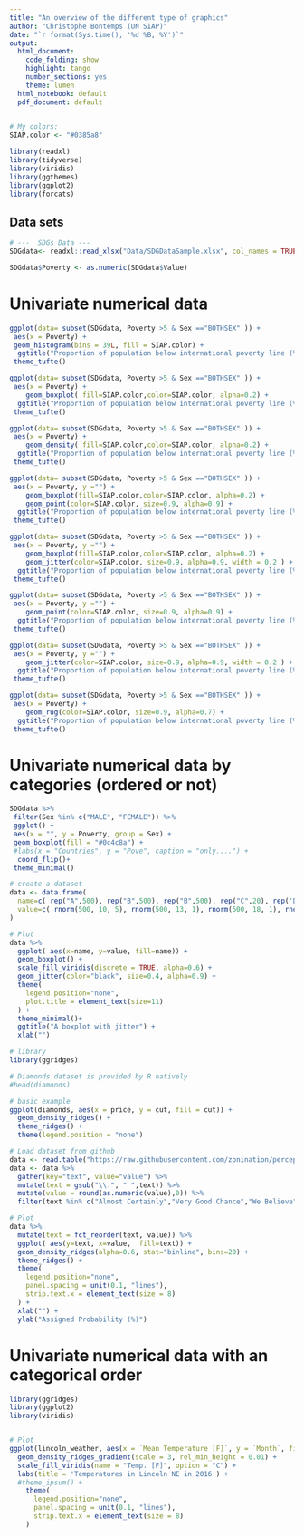 ```yaml
---
title: "An overview of the different type of graphics"
author: "Christophe Bontemps (UN SIAP)"
date: "`r format(Sys.time(), '%d %B, %Y')`"
output:
  html_document:
    code_folding: show
    highlight: tango
    number_sections: yes
    theme: lumen
  html_notebook: default
  pdf_document: default
---
```


```r
# My colors:
SIAP.color <- "#0385a8"

```

```r
library(readxl)
library(tidyverse)
library(viridis)
library(ggthemes)
library(ggplot2)
library(forcats)

```



## Data sets

```r

# ---  SDGs Data --- 
SDGdata<- readxl::read_xlsx("Data/SDGDataSample.xlsx", col_names = TRUE, sheet = "Goal1")

SDGdata$Poverty <- as.numeric(SDGdata$Value)

```


# Univariate numerical data


```r
ggplot(data= subset(SDGdata, Poverty >5 & Sex =="BOTHSEX" )) +
 aes(x = Poverty) +
 geom_histogram(bins = 39L, fill = SIAP.color) +
  ggtitle("Proportion of population below international poverty line (%)")+
 theme_tufte()
```



```r
ggplot(data= subset(SDGdata, Poverty >5 & Sex =="BOTHSEX" )) +
 aes(x = Poverty) +
    geom_boxplot( fill=SIAP.color,color=SIAP.color, alpha=0.2) +
  ggtitle("Proportion of population below international poverty line (%)")+
 theme_tufte()


```



```r
ggplot(data= subset(SDGdata, Poverty >5 & Sex =="BOTHSEX" )) +
 aes(x = Poverty) +
    geom_density( fill=SIAP.color,color=SIAP.color, alpha=0.2) +
  ggtitle("Proportion of population below international poverty line (%)")+
 theme_tufte()

```
```r
ggplot(data= subset(SDGdata, Poverty >5 & Sex =="BOTHSEX" )) +
 aes(x = Poverty, y ="") +
    geom_boxplot(fill=SIAP.color,color=SIAP.color, alpha=0.2) +
    geom_point(color=SIAP.color, size=0.9, alpha=0.9) +
  ggtitle("Proportion of population below international poverty line (%)")+
 theme_tufte()

```

```r
ggplot(data= subset(SDGdata, Poverty >5 & Sex =="BOTHSEX" )) +
 aes(x = Poverty, y ="") +
    geom_boxplot(fill=SIAP.color,color=SIAP.color, alpha=0.2) +
    geom_jitter(color=SIAP.color, size=0.9, alpha=0.9, width = 0.2 ) +
  ggtitle("Proportion of population below international poverty line (%)")+
 theme_tufte()

```

```r
ggplot(data= subset(SDGdata, Poverty >5 & Sex =="BOTHSEX" )) +
 aes(x = Poverty, y ="") +
    geom_point(color=SIAP.color, size=0.9, alpha=0.9) +
  ggtitle("Proportion of population below international poverty line (%)")+
 theme_tufte()

```

```r
ggplot(data= subset(SDGdata, Poverty >5 & Sex =="BOTHSEX" )) +
 aes(x = Poverty, y ="") +
    geom_jitter(color=SIAP.color, size=0.9, alpha=0.9, width = 0.2 ) +
  ggtitle("Proportion of population below international poverty line (%)")+
 theme_tufte()

```

```r
ggplot(data= subset(SDGdata, Poverty >5 & Sex =="BOTHSEX" )) +
 aes(x = Poverty) +
    geom_rug(color=SIAP.color, size=0.9, alpha=0.7) +
  ggtitle("Proportion of population below international poverty line (%)")+
 theme_tufte()

```


# Univariate numerical data by categories (ordered or not)

```r
SDGdata %>%
 filter(Sex %in% c("MALE", "FEMALE")) %>%
 ggplot() +
 aes(x = "", y = Poverty, group = Sex) +
 geom_boxplot(fill = "#0c4c8a") +
 #labs(x = "Countries", y = "Pove", caption = "only....") +
  coord_flip()+
 theme_minimal()
```





```r
# create a dataset
data <- data.frame(
  name=c( rep("A",500), rep("B",500), rep("B",500), rep("C",20), rep('D', 100)  ),
  value=c( rnorm(500, 10, 5), rnorm(500, 13, 1), rnorm(500, 18, 1), rnorm(20, 25, 4), rnorm(100, 12, 1) )
)

# Plot
data %>%
  ggplot( aes(x=name, y=value, fill=name)) +
  geom_boxplot() +
  scale_fill_viridis(discrete = TRUE, alpha=0.6) +
  geom_jitter(color="black", size=0.4, alpha=0.9) +
  theme(
    legend.position="none",
    plot.title = element_text(size=11)
  ) +
  theme_minimal()+
  ggtitle("A boxplot with jitter") +
  xlab("")

```



```r
# library
library(ggridges)

# Diamonds dataset is provided by R natively
#head(diamonds)

# basic example
ggplot(diamonds, aes(x = price, y = cut, fill = cut)) +
  geom_density_ridges() +
  theme_ridges() + 
  theme(legend.position = "none")
```


```r

# Load dataset from github
data <- read.table("https://raw.githubusercontent.com/zonination/perceptions/master/probly.csv", header=TRUE, sep=",")
data <- data %>% 
  gather(key="text", value="value") %>%
  mutate(text = gsub("\\.", " ",text)) %>%
  mutate(value = round(as.numeric(value),0)) %>%
  filter(text %in% c("Almost Certainly","Very Good Chance","We Believe","Likely","About Even", "Little Chance", "Chances Are Slight", "Almost No Chance"))

# Plot
data %>%
  mutate(text = fct_reorder(text, value)) %>%
  ggplot( aes(y=text, x=value,  fill=text)) +
  geom_density_ridges(alpha=0.6, stat="binline", bins=20) +
  theme_ridges() +
  theme(
    legend.position="none",
    panel.spacing = unit(0.1, "lines"),
    strip.text.x = element_text(size = 8)
  ) +
  xlab("") +
  ylab("Assigned Probability (%)")


```


# Univariate numerical data with an categorical order

```r
library(ggridges)
library(ggplot2)
library(viridis)


# Plot
ggplot(lincoln_weather, aes(x = `Mean Temperature [F]`, y = `Month`, fill = ..x..)) +
  geom_density_ridges_gradient(scale = 3, rel_min_height = 0.01) +
  scale_fill_viridis(name = "Temp. [F]", option = "C") +
  labs(title = 'Temperatures in Lincoln NE in 2016') +
  #theme_ipsum() +
    theme(
      legend.position="none",
      panel.spacing = unit(0.1, "lines"),
      strip.text.x = element_text(size = 8)
    )
```

